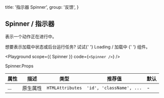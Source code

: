 
  title: '指示器 Spinner',
  group: '反馈',
}

## Spinner / 指示器

表示一个动作正在进行中。

<Note>
  想要表示加载中状态或后台运行任务? 试试{' '}
  <NextLink href="/zh-cn/components/loading">
    <a>Loading / 加载中</a>
  </NextLink>{' '}
  组件。
</Note>

<Playground
  scope={{ Spinner }}
  code={`
<Spinner />
`}
/>

<Attributes edit="/pages/zh-cn/components/spinner.mdx">
<Attributes.Title>Spinner.Props</Attributes.Title>

| 属性 | 描述     | 类型             | 推荐值                   | 默认 |
| ---- | -------- | ---------------- | ------------------------ | ---- |
| ...  | 原生属性 | `HTMLAttributes` | `'id', 'className', ...` | -    |

</Attributes>

